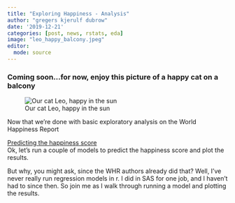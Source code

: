 ```yaml
---
title: "Exploring Happiness - Analysis"
author: "gregers kjerulf dubrow"
date: '2019-12-21'
categories: [post, news, rstats, eda]
image: "leo_happy_balcony.jpeg"
editor: 
  mode: source
---
```


### Coming soon...for now, enjoy this picture of a happy cat on a balcony

![Our cat Leo, happy in the sun](leo_happy_balcony.jpeg){fig-align="left" fig-alt="happy cat laying in the sun on a balcony."}

Now that we're done with basic exploratory analysis on the World Happiness Report

[Predicting the happiness score]{.underline} <br> Ok, let's run a couple of models to predict the happiness score and plot the results.

But why, you might ask, since the WHR authors already did that? Well, I've never really run regression models in r. I did in SAS for one job, and I haven't had to since then. So join me as I walk through running a model and plotting the results.
